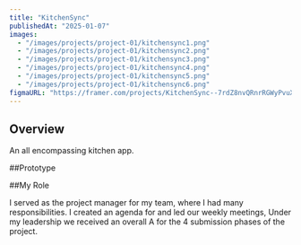 ```yaml
---
title: "KitchenSync"
publishedAt: "2025-01-07"
images:
  - "/images/projects/project-01/kitchensync1.png"
  - "/images/projects/project-01/kitchensync2.png"
  - "/images/projects/project-01/kitchensync3.png"
  - "/images/projects/project-01/kitchensync4.png"
  - "/images/projects/project-01/kitchensync5.png"
  - "/images/projects/project-01/kitchensync6.png"
figmaURL: "https://framer.com/projects/KitchenSync--7rdZ8nvQRnrRGWyPvuXr-8s2AP"
---
```

## Overview

An all encompassing kitchen app.

##Prototype


##My Role

I served as the project manager for my team, where I had many responsibilities. I created an agenda for and led our weekly meetings,        Under my leadership we received an overall A for the 4 submission phases of the project.